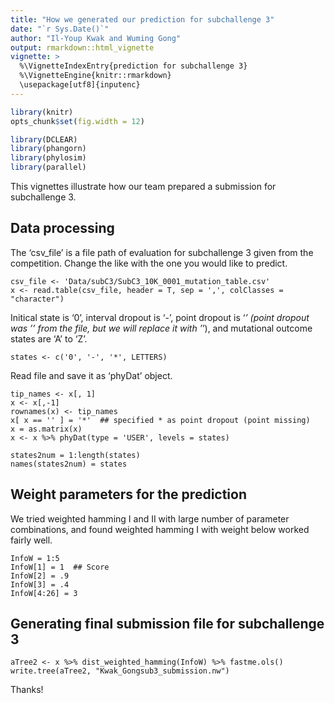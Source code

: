 ```yaml
---
title: "How we generated our prediction for subchallenge 3"
date: "`r Sys.Date()`"
author: "Il-Youp Kwak and Wuming Gong"
output: rmarkdown::html_vignette
vignette: >
  %\VignetteIndexEntry{prediction for subchallenge 3}
  %\VignetteEngine{knitr::rmarkdown}
  \usepackage[utf8]{inputenc}
---
```


```r
library(knitr)
opts_chunk$set(fig.width = 12)
```

```r
library(DCLEAR)
library(phangorn)
library(phylosim)
library(parallel)

```

This vignettes illustrate how our team prepared a submission for subchallenge 3. 

## Data processing


The 'csv_file' is a file path of evaluation for subchallenge 3 given from the competition.
Change the like with the one you would like to predict.

```
csv_file <- 'Data/subC3/SubC3_10K_0001_mutation_table.csv'
x <- read.table(csv_file, header = T, sep = ',', colClasses = "character")
```

Initical state is '0', interval dropout is '-', point dropout is '*' (point dropout was '' from the file, but we will replace it with '*'), and mutational outcome states are 'A' to 'Z'. 

```
states <- c('0', '-', '*', LETTERS)
```

Read file and save it as 'phyDat' object.
```
tip_names <- x[, 1]
x <- x[,-1]
rownames(x) <- tip_names
x[ x == '' ] = '*'  ## specified * as point dropout (point missing) 
x = as.matrix(x)
x <- x %>% phyDat(type = 'USER', levels = states)

states2num = 1:length(states)
names(states2num) = states
```

## Weight parameters for the prediction

We tried weighted hamming I and II with large number of parameter combinations, and found weighted hamming I with weight below worked fairly well. 

```
InfoW = 1:5
InfoW[1] = 1  ## Score 
InfoW[2] = .9
InfoW[3] = .4
InfoW[4:26] = 3
```

## Generating final submission file for subchallenge 3

```
aTree2 <- x %>% dist_weighted_hamming(InfoW) %>% fastme.ols()
write.tree(aTree2, "Kwak_Gongsub3_submission.nw")

```

Thanks!

